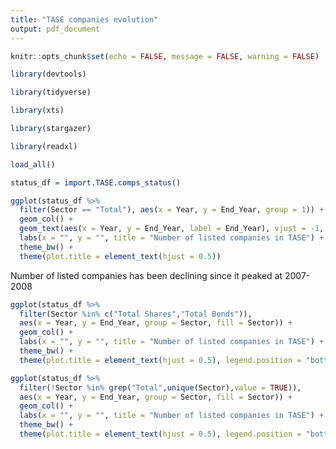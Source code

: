 ```yaml
---
title: "TASE companies evolution"
output: pdf_document
---
```


```r

knitr::opts_chunk$set(echo = FALSE, message = FALSE, warning = FALSE)

```


```r

library(devtools)

library(tidyverse)

library(xts)

library(stargazer)

library(readxl)

load_all()

```


```r

status_df = import.TASE.comps_status()

```


```r

ggplot(status_df %>% 
  filter(Sector == "Total"), aes(x = Year, y = End_Year, group = 1)) + 
  geom_col() + 
  geom_text(aes(x = Year, y = End_Year, label = End_Year), vjust = -1, color = "magenta") + 
  labs(x = "", y = "", title = "Number of listed companies in TASE") + 
  theme_bw() + 
  theme(plot.title = element_text(hjust = 0.5))

```

Number of listed companies has been declining since it peaked at 2007-2008


```r

ggplot(status_df %>% 
  filter(Sector %in% c("Total Shares","Total Bonds")),
  aes(x = Year, y = End_Year, group = Sector, fill = Sector)) + 
  geom_col() + 
  labs(x = "", y = "", title = "Number of listed companies in TASE") + 
  theme_bw() + 
  theme(plot.title = element_text(hjust = 0.5), legend.position = "bottom")

```


```r

ggplot(status_df %>% 
  filter(!Sector %in% grep("Total",unique(Sector),value = TRUE)),
  aes(x = Year, y = End_Year, group = Sector, fill = Sector)) + 
  geom_col() + 
  labs(x = "", y = "", title = "Number of listed companies in TASE") + 
  theme_bw() + 
  theme(plot.title = element_text(hjust = 0.5), legend.position = "bottom")

```

